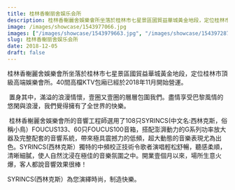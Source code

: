 ---
title: 桂林香榭丽舍娱乐会所
description: 桂林香榭麗舍娛樂會所坐落於桂林市七星景區國貿益華城黃金地段，定位桂林市頂級高端娛樂會所。40間高檔KTV包廂已經於2018年11月開始營運。 
image: /images/showcase/1543977066.jpg
images: ["/images/showcase/1543979663.jpg", "/images/showcase/1543972870.jpg", "/images/showcase/1543971662.jpg", "/images/showcase/1543974813.jpg", "/images/showcase/1543976234.jpg"]
slug: 桂林香榭丽舍娱乐会所
date: 2018-12-05
draft: false
---
桂林香榭麗舍娛樂會所坐落於桂林市七星景區國貿益華城黃金地段，定位桂林市頂級高端娛樂會所。40間高檔KTV包廂已經於2018年11月開始營運。<br />
&nbsp;置身其中，滿溢的浪漫情懷，壹圈又壹圈的層層包圍我們。盡情享受巴黎風情的悠閑與浪漫，我們覺得擁有了全世界的快樂。<br />
&nbsp;桂林香榭麗舍娛樂會所的音響工程師選用了108只SYRINCS(中文名:西林克斯，俗稱小鳥）FOUCUS133、60只FOUCUS100音箱，搭配澎湃動力的G系列功率放大器及完整配套的音響系統，帶來極具震撼力的低頻，超大動態的音樂表現尤為出色。SYRINCS(西林克斯）獨特的中頻校正技術令歌者演唱輕松舒暢，聽感柔順，清晰細膩，使人自然沈浸在極佳的音樂氛圍之中。開業壹個月以來，場所生意火爆，客人都說音響效果很棒！<br />
SYRINCS(西林克斯）為您演繹時尚，制造快樂。<br />
